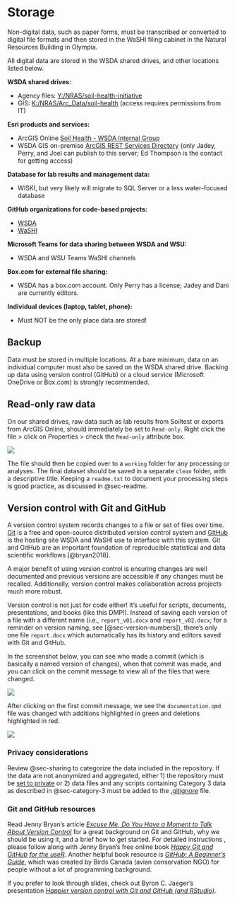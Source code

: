 # Storage {#sec-storage}

Non-digital data, such as paper forms, must be transcribed or converted to digital file formats and then stored in the WaSHI filing cabinet in the Natural Resources Building in Olympia.

All digital data are stored in the WSDA shared drives, and other locations listed below.

**WSDA shared drives:**

-   Agency files: [Y:/NRAS/soil-health-initiative](Y:/NRAS/soil-health-initiative)
-   GIS: [K:/NRAS/Arc_Data/soil-health](K:/NRAS/Arc_Data/soil-health) (access requires permissions from IT)

**Esri products and services:**

-   ArcGIS Online [Soil Health - WSDA Internal Group](https://nras.maps.arcgis.com/home/group.html?id=17a60cfa644c4c60ab622fdd84500f8f#overview)
-   WSDA GIS on-premise [ArcGIS REST Services Directory](https://fortress.wa.gov/agr/gis/wsdagis/rest/services/NRAS) (only Jadey, Perry, and Joel can publish to this server; Ed Thompson is the contact for getting access)

**Database for lab results and management data:**

-   WISKI, but very likely will migrate to SQL Server or a less water-focused database

**GitHub organizations for code-based projects:**

-   [WSDA](https://github.com/WA-Department-of-Agriculture)
-   [WaSHI](https://github.com/WASoilHealth)

**Microsoft Teams for data sharing between WSDA and WSU:**

-   WSDA and WSU Teams WaSHI channels

**Box.com for external file sharing:**

-   WSDA has a box.com account. Only Perry has a license; Jadey and Dani are currently editors.

**Individual devices (laptop, tablet, phone):**

-   Must NOT be the only place data are stored!

## Backup

Data must be stored in multiple locations. At a bare minimum, data on an individual computer must also be saved on the WSDA shared drive. Backing up data using version control (GitHub) or a cloud service (Microsoft OneDrive or Box.com) is strongly recommended.

## Read-only raw data {#sec-raw-data}

On our shared drives, raw data such as lab results from Soiltest or exports from ArcGIS Online, should immediately be set to `Read-only`. Right click the file \> click on Properties \> check the `Read-only` attribute box.

![](images/read-only.png){fig-alt="Screenshot of the above directions to set files to Read-only on a Windows computer."}

The file should then be copied over to a `working` folder for any processing or analyses. The final dataset should be saved in a separate `clean` folder, with a descriptive title. Keeping a `readme.txt` to document your processing steps is good practice, as discussed in @sec-readme.

## Version control with Git and GitHub {#sec-version-control}

A version control system records changes to a file or set of files over time. [Git](https://git-scm.com/) is a free and open-source distributed version control system and [GitHub](https://github.com) is the hosting site WSDA and WaSHI use to interface with this system. Git and GitHub are an important foundation of reproducible statistical and data scientific workflows [@bryan2018].

A major benefit of using version control is ensuring changes are well documented and previous versions are accessible if any changes must be recalled. Additionally, version control makes collaboration across projects much more robust.

Version control is not just for code either! It's useful for scripts, documents, presentations, and books (like this DMP!). Instead of saving each version of a file with a different name (i.e., `report_v01.docx` and `report_v02.docx`; for a reminder on version naming, see [@sec-version-numbers]), there's only one file `report.docx` which automatically has its history and editors saved with Git and GitHub.

In the screenshot below, you can see who made a commit (which is basically a named version of changes), when that commit was made, and you can click on the commit message to view all of the files that were changed.

![](images/github-commits.png){fig-alt="Screenshot of GitHub commits for the WaSHI DMP."}

After clicking on the first commit message, we see the `documentation.qmd` file was changed with additions highlighted in green and deletions highlighted in red.

![](images/github-diff.png){fig-alt="Screenshot of GitHub commit message titled 'First complete draft of documentation chapter' which shows the changed file with additions highlighted in green and deletions highlighted in red." fig-align="left"}

### Privacy considerations

Review @sec-sharing to categorize the data included in the repository. If the data are not anonymized and aggregated, either 1) the repository must be [set to private](https://docs.github.com/en/repositories/managing-your-repositorys-settings-and-features/managing-repository-settings/setting-repository-visibility) or 2) data files and any scripts containing Category 3 data as described in @sec-category-3 must be added to the [.gitignore](https://docs.github.com/en/get-started/getting-started-with-git/ignoring-files) file.

### Git and GitHub resources

Read Jenny Bryan's article [*Excuse Me, Do You Have a Moment to Talk About Version Control*](Y:/NRAS/soil-health-initiative/state-of-the-soils/data-management/resources/bryan_2018_excuse-me-do-you-have-moment-talk_version-control.pdf) for a great background on Git and GitHub, why we should be using it, and a brief how to get started. For detailed instructions , please follow along with Jenny Bryan's free online book [*Happy Git and GitHub for the useR*](https://happygitwithr.com/). Another helpful book resource is [*GitHub: A Beginner's Guide*](https://birdscanada.github.io/BirdsCanada_GitHubGuide/), which was created by Birds Canada (avian conservation NGO) for people without a lot of programming background.

If you prefer to look through slides, check out Byron C. Jaeger's presentation [*Happier version control with Git and GitHub (and RStudio)*](https://bcjaeger.github.io/seminar-git/).
